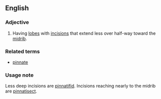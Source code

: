 ==English==
===Adjective===
{{en-adj|-}}
# {{botany}} {{qualifier|leaves}} Having [[lobe]]s with [[incision]]s that extend less over half-way toward the [[midrib]].

===Related terms===
*[[pinnate]]

===Usage note===
Less deep incisions are [[pinnatifid]]. Incisions reaching nearly to the midrib are [[pinnatisect]].